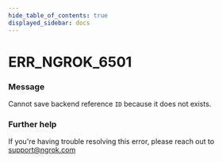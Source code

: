 ```yaml
---
hide_table_of_contents: true
displayed_sidebar: docs
---
```



# ERR_NGROK_6501

### Message

Cannot save backend reference `ID` because it does not exists.

<ErrorDetails error="err_ngrok_6501" />

### Further help

If you're having trouble resolving this error, please reach out to [support@ngrok.com](mailto:support@ngrok.com?subject=Help%20with%20ERR_NGROK_6501)

